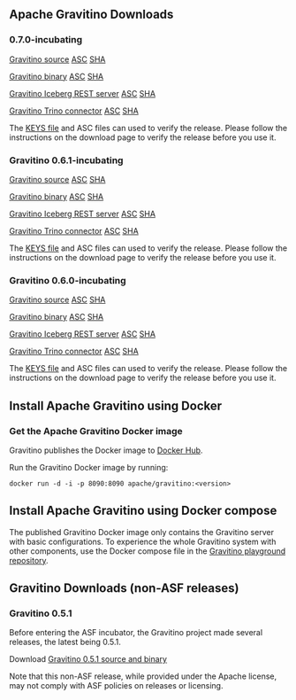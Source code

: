 ## Apache Gravitino Downloads

### 0.7.0-incubating

[Gravitino source](https://www.apache.org/dyn/closer.lua/incubator/gravitino/0.7.0-incubating/gravitino-0.7.0-incubating-src.tar.gz) [ASC](https://downloads.apache.org/incubator/gravitino/0.7.0-incubating/gravitino-0.7.0-incubating-src.tar.gz.asc) [SHA](https://downloads.apache.org/incubator/gravitino/0.7.0-incubating/gravitino-0.7.0-incubating-src.tar.gz.sha512)

[Gravitino binary](https://www.apache.org/dyn/closer.lua/incubator/gravitino/0.7.0-incubating/gravitino-0.7.0-incubating-bin.tar.gz) [ASC](https://downloads.apache.org/incubator/gravitino/0.7.0-incubating/gravitino-0.7.0-incubating-bin.tar.gz.asc) [SHA](https://downloads.apache.org/incubator/gravitino/0.7.0-incubating/gravitino-0.7.0-incubating-bin.tar.gz.sha512)

[Gravitino Iceberg REST server](https://www.apache.org/dyn/closer.lua/incubator/gravitino/0.7.0-incubating/gravitino-iceberg-rest-server-0.7.0-incubating-bin.tar.gz) [ASC](https://downloads.apache.org/incubator/gravitino/0.7.0-incubating/gravitino-iceberg-rest-server-0.7.0-incubating-bin.tar.gz.asc) [SHA](https://downloads.apache.org/incubator/gravitino/0.7.0-incubating/gravitino-iceberg-rest-server-0.7.0-incubating-bin.tar.gz.sha512)

[Gravitino Trino connector](https://www.apache.org/dyn/closer.lua/incubator/gravitino/0.7.0-incubating/gravitino-trino-connector-0.7.0-incubating.tar.gz) [ASC](https://downloads.apache.org/incubator/gravitino/0.7.0-incubating/gravitino-trino-connector-0.7.0-incubating.tar.gz.asc) [SHA](https://downloads.apache.org/incubator/gravitino/0.7.0-incubating/gravitino-trino-connector-0.7.0-incubating.tar.gz.sha512)

The [KEYS file](https://downloads.apache.org/incubator/gravitino/KEYS) and ASC files can used to verify the release. Please follow the instructions on the download page to verify the release before you use it.


### Gravitino 0.6.1-incubating

[Gravitino source](https://www.apache.org/dyn/closer.lua/incubator/gravitino/0.6.1-incubating/gravitino-0.6.1-incubating-src.tar.gz) [ASC](https://downloads.apache.org/incubator/gravitino/0.6.1-incubating/gravitino-0.6.1-incubating-src.tar.gz.asc) [SHA](https://downloads.apache.org/incubator/gravitino/0.6.1-incubating/gravitino-0.6.1-incubating-src.tar.gz.sha512)

[Gravitino binary](https://www.apache.org/dyn/closer.lua/incubator/gravitino/0.6.1-incubating/gravitino-0.6.1-incubating-bin.tar.gz) [ASC](https://downloads.apache.org/incubator/gravitino/0.6.1-incubating/gravitino-0.6.1-incubating-bin.tar.gz.asc) [SHA](https://downloads.apache.org/incubator/gravitino/0.6.1-incubating/gravitino-0.6.1-incubating-bin.tar.gz.sha512)

[Gravitino Iceberg REST server](https://www.apache.org/dyn/closer.lua/incubator/gravitino/0.6.1-incubating/gravitino-iceberg-rest-server-0.6.1-incubating-bin.tar.gz) [ASC](https://downloads.apache.org/incubator/gravitino/0.6.1-incubating/gravitino-iceberg-rest-server-0.6.1-incubating-bin.tar.gz.asc) [SHA](https://downloads.apache.org/incubator/gravitino/0.6.1-incubating/gravitino-iceberg-rest-server-0.6.1-incubating-bin.tar.gz.sha512)

[Gravitino Trino connector](https://www.apache.org/dyn/closer.lua/incubator/gravitino/0.6.1-incubating/gravitino-trino-connector-0.6.1-incubating.tar.gz) [ASC](https://downloads.apache.org/incubator/gravitino/0.6.1-incubating/gravitino-trino-connector-0.6.1-incubating.tar.gz.asc) [SHA](https://downloads.apache.org/incubator/gravitino/0.6.1-incubating/gravitino-trino-connector-0.6.1-incubating.tar.gz.sha512)

The [KEYS file](https://downloads.apache.org/incubator/gravitino/KEYS) and ASC files can used to verify the release. Please follow the instructions on the download page to verify the release before you use it.

### Gravitino 0.6.0-incubating

[Gravitino source](https://www.apache.org/dyn/closer.lua/incubator/gravitino/0.6.0-incubating/gravitino-0.6.0-incubating-src.tar.gz) [ASC](https://downloads.apache.org/incubator/gravitino/0.6.0-incubating/gravitino-0.6.0-incubating-src.tar.gz.asc) [SHA](https://downloads.apache.org/incubator/gravitino/0.6.0-incubating/gravitino-0.6.0-incubating-src.tar.gz.sha512)

[Gravitino binary](https://www.apache.org/dyn/closer.lua/incubator/gravitino/0.6.0-incubating/gravitino-0.6.0-incubating-bin.tar.gz) [ASC](https://downloads.apache.org/incubator/gravitino/0.6.0-incubating/gravitino-0.6.0-incubating-bin.tar.gz.asc) [SHA](https://downloads.apache.org/incubator/gravitino/0.6.0-incubating/gravitino-0.6.0-incubating-bin.tar.gz.sha512)

[Gravitino Iceberg REST server](https://www.apache.org/dyn/closer.lua/incubator/gravitino/0.6.0-incubating/gravitino-iceberg-rest-server-0.6.0-incubating-bin.tar.gz) [ASC](https://downloads.apache.org/incubator/gravitino/0.6.0-incubating/gravitino-iceberg-rest-server-0.6.0-incubating-bin.tar.gz.asc) [SHA](https://downloads.apache.org/incubator/gravitino/0.6.0-incubating/gravitino-iceberg-rest-server-0.6.0-incubating-bin.tar.gz.sha512)

[Gravitino Trino connector](https://www.apache.org/dyn/closer.lua/incubator/gravitino/0.6.0-incubating/gravitino-trino-connector-0.6.0-incubating.tar.gz) [ASC](https://downloads.apache.org/incubator/gravitino/0.6.0-incubating/gravitino-trino-connector-0.6.0-incubating.tar.gz.asc) [SHA](https://downloads.apache.org/incubator/gravitino/0.6.0-incubating/gravitino-trino-connector-0.6.0-incubating.tar.gz.sha512)

The [KEYS file](https://downloads.apache.org/incubator/gravitino/KEYS) and ASC files can used to verify the release. Please follow the instructions on the download page to verify the release before you use it.

## Install Apache Gravitino using Docker

### Get the Apache Gravitino Docker image

Gravitino publishes the Docker image to [Docker Hub](https://hub.docker.com/r/apache/gravitino/tags).

Run the Gravitino Docker image by running:

```shell
docker run -d -i -p 8090:8090 apache/gravitino:<version>
```

## Install Apache Gravitino using Docker compose

The published Gravitino Docker image only contains the Gravitino server with basic configurations. To experience the whole Gravitino system with other components, use the Docker compose file in the [Gravitino playground repository](https://github.com/apache/gravitino-playground).

## Gravitino Downloads (non-ASF releases)

### Gravitino 0.5.1

Before entering the ASF incubator, the Gravitino project made several releases, the latest being 0.5.1.

Download [Gravitino 0.5.1 source and binary](https://github.com/apache/gravitino/releases/tag/v0.5.1)

Note that this non-ASF release, while provided under the Apache license, may not comply with ASF policies on releases or licensing.
